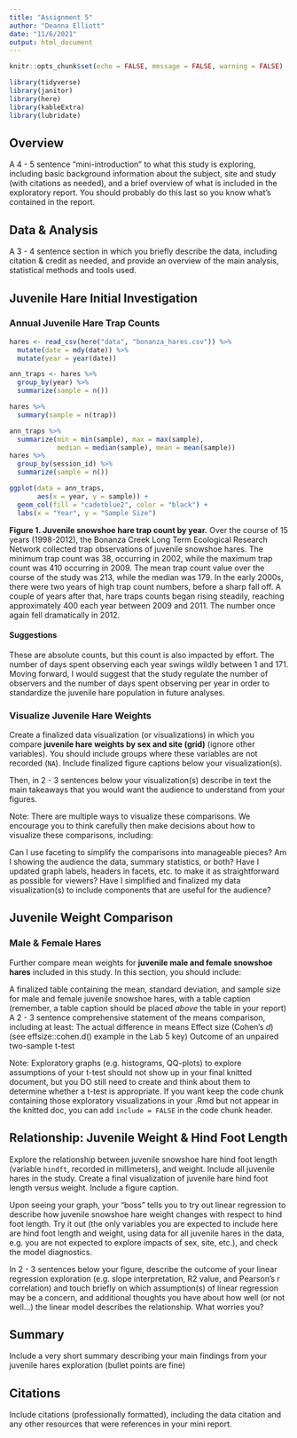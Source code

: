 ```yaml
---
title: "Assignment 5"
author: "Deanna Elliott"
date: "11/6/2021"
output: html_document
---
```


```r
knitr::opts_chunk$set(echo = FALSE, message = FALSE, warning = FALSE)

library(tidyverse)
library(janitor)
library(here)
library(kableExtra)
library(lubridate)
```

## Overview

A 4 - 5 sentence "mini-introduction" to what this study is exploring, including basic background information about the subject, site and study (with citations as needed), and a brief overview of what is included in the exploratory report. You should probably do this last so you know what’s contained in the report.


## Data & Analysis

A 3 - 4 sentence section in which you briefly describe the data, including citation & credit as needed, and provide an overview of the main analysis, statistical methods and tools used.


## Juvenile Hare Initial Investigation

### Annual Juvenile Hare Trap Counts

```r

hares <- read_csv(here("data", "bonanza_hares.csv")) %>% 
  mutate(date = mdy(date)) %>% 
  mutate(year = year(date))

ann_traps <- hares %>% 
  group_by(year) %>% 
  summarize(sample = n())

hares %>% 
  summary(sample = n(trap))

ann_traps %>% 
  summarize(min = min(sample), max = max(sample), 
            median = median(sample), mean = mean(sample))
hares %>% 
  group_by(session_id) %>% 
  summarize(sample = n())
```

```r

ggplot(data = ann_traps,
       aes(x = year, y = sample)) +
  geom_col(fill = "cadetblue2", color = "black") +
  labs(x = "Year", y = "Sample Size")

```

**Figure 1. Juvenile snowshoe hare trap count by year.** Over the course of 15 years (1998-2012), the Bonanza Creek Long Term Ecological Research Network collected trap observations of juvenile snowshoe hares. The minimum trap count was 38, occurring in 2002, while the maximum trap count was 410 occurring in 2009. The mean trap count value over the course of the study was 213, while the median was 179. In the early 2000s, there were two years of high trap count numbers, before a sharp fall off. A couple of years after that, hare traps counts began rising steadily, reaching approximately 400 each year between 2009 and 2011. The number once again fell dramatically in 2012.


#### Suggestions
These are absolute counts, but this count is also impacted by effort. The number of days spent observing each year swings wildly between 1 and 171. Moving forward, I would suggest that the study regulate the number of observers and the number of days spent observing per year in order to standardize the juvenile hare population in future analyses.


### Visualize Juvenile Hare Weights
Create a finalized data visualization (or visualizations) in which you compare **juvenile hare weights by sex and site (grid)** (ignore other variables). You should include groups where these variables are not recorded (`NA`). Include finalized figure captions below your visualization(s).

Then, in 2 - 3 sentences below your visualization(s) describe in text the main takeaways that you would want the audience to understand from your figures.

Note: There are multiple ways to visualize these comparisons. We encourage you to think carefully then make decisions about how to visualize these comparisons, including:

Can I use faceting to simplify the comparisons into manageable pieces?
Am I showing the audience the data, summary statistics, or both?
Have I updated graph labels, headers in facets, etc. to make it as straightforward as possible for viewers?
Have I simplified and finalized my data visualization(s) to include components that are useful for the audience?


## Juvenile Weight Comparison
### Male & Female Hares
Further compare mean weights for **juvenile male and female snowshoe hares** included in this study. In this section, you should include:

A finalized table containing the mean, standard deviation, and sample size for male and female juvenile snowshoe hares, with a table caption (remember, a table caption should be placed *above* the table in your report)
A 2 - 3 sentence comprehensive statement of the means comparison, including at least:
The actual difference in means
Effect size (Cohen's *d*) (see effsize::cohen.d() example in the Lab 5 key)
Outcome of an unpaired two-sample t-test
 
Note: Exploratory graphs (e.g. histograms, QQ-plots) to explore assumptions of your t-test should not show up in your final knitted document, but you DO still need to create and think about them to determine whether a t-test is appropriate. If you want keep the code chunk containing those exploratory visualizations in your .Rmd but not appear in the knitted doc, you can add `include = FALSE` in the code chunk header.


## Relationship: Juvenile Weight & Hind Foot Length
 Explore the relationship between juvenile snowshoe hare hind foot length (variable `hindft`, recorded in millimeters), and weight. Include all juvenile hares in the study. Create a final visualization of juvenile hare hind foot length versus weight. Include a figure caption.

Upon seeing your graph, your “boss” tells you to try out linear regression to describe how juvenile snowshoe hare weight changes with respect to hind foot length. Try it out (the only variables you are expected to include here are hind foot length and weight, using data for all juvenile hares in the data, e.g. you are not expected to explore impacts of sex, site, etc.), and check the model diagnostics.

In 2 - 3 sentences below your figure, describe the outcome of your linear regression exploration (e.g. slope interpretation, R2 value, and Pearson's r correlation) and touch briefly on which assumption(s) of linear regression may be a concern, and additional thoughts you have about how well (or not well…) the linear model describes the relationship. What worries you? 


## Summary
 Include a very short summary describing your main findings from your juvenile hares exploration (bullet points are fine)


## Citations

 Include citations (professionally formatted), including the data citation and any other resources that were references in your mini report. 
